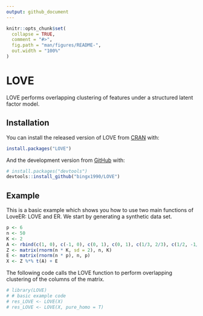 ```yaml
---
output: github_document
---
```


<!-- README.md is generated from README.Rmd. Please edit that file -->

```r
knitr::opts_chunk$set(
  collapse = TRUE,
  comment = "#>",
  fig.path = "man/figures/README-",
  out.width = "100%"
)
```

# LOVE

<!-- badges: start -->
<!-- badges: end -->

LOVE performs overlapping clustering of features under a structured latent 
factor model.

## Installation

You can install the released version of LOVE from [CRAN](https://CRAN.R-project.org) with:

``` r
install.packages("LOVE")
```

And the development version from [GitHub](https://github.com/) with:

``` r
# install.packages("devtools")
devtools::install_github("bingx1990/LOVE")
```
## Example

This is a basic example which shows you how to use two main functions of LoveER: 
LOVE and ER. We start by generating a synthetic data set. 

```r
p <- 6
n <- 50
K <- 2
A <- rbind(c(1, 0), c(-1, 0), c(0, 1), c(0, 1), c(1/3, 2/3), c(1/2, -1/2))
Z <- matrix(rnorm(n * K, sd = 2), n, K)
E <- matrix(rnorm(n * p), n, p)
X <- Z %*% t(A) + E
```

The following code calls the LOVE function to perform overlapping clustering of 
the columns of the \strong{X} matrix.

```r
# library(LOVE)
# # basic example code
# res_LOVE <- LOVE(X)
# res_LOVE <- LOVE(X, pure_homo = T)
```



